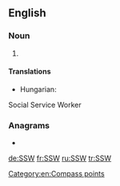 ==English==

===Noun===
{{en-noun|-}}

# {{abbreviation of|south-southwest|lang=en}}

====Translations====
{{trans-top|abbreviation of south-southwest}}
* Hungarian: {{t+|hu|DDNy}}
{{trans-mid}}
{{trans-bottom}}

Social Service Worker

===Anagrams===
* {{l|en|WSS}}

[[Category:en:Compass points]]

[[de:SSW]]
[[fr:SSW]]
[[ru:SSW]]
[[tr:SSW]]
